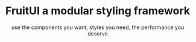 ---
layout: "home"
title: FruitUI a modular styling framework
subtitle: use the components you want, styles you need, the performance you deserve
---